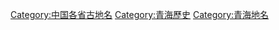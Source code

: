 [[Category:中国各省古地名|Category:中国各省古地名]]
[[Category:青海歷史|Category:青海歷史]]
[[Category:青海地名|Category:青海地名]]